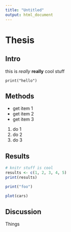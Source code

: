 ```yaml
---
title: "Untitled"
output: html_document
---
```


# Thesis

## Intro
this is *really* **really** cool stuff

`print("hello")`

## Methods

- get item 1
- get item 2
- get item 3

1. do 1
2. do 2
3. do 3

## Results

```r
# knitr stuff is cool
results <- c(1, 2, 3, 4, 5)
print(results)
```

```r
print("foo")
```

```r
plot(cars)
```


## Discussion
Things


